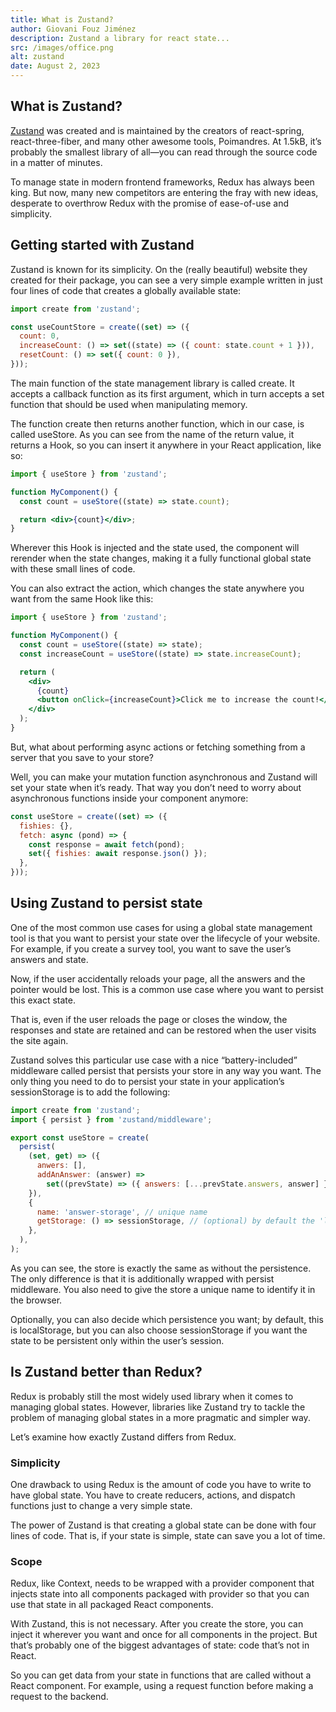 ```yaml
---
title: What is Zustand?
author: Giovani Fouz Jiménez
description: Zustand a library for react state...
src: /images/office.png
alt: zustand
date: August 2, 2023
---
```


## What is Zustand?

[Zustand](https://docs.pmnd.rs/zustand/getting-started/introduction) was created and is maintained by the creators of react-spring, react-three-fiber, and many other awesome tools, Poimandres. At 1.5kB, it’s probably the smallest library of all—you can read through the source code in a matter of minutes.

To manage state in modern frontend frameworks, Redux has always been king. But now, many new competitors are entering the fray with new ideas, desperate to overthrow Redux with the promise of ease-of-use and simplicity.

## Getting started with Zustand

Zustand is known for its simplicity. On the (really beautiful) website they created for their package, you can see a very simple example written in just four lines of code that creates a globally available state:

```jsx
import create from 'zustand';

const useCountStore = create((set) => ({
  count: 0,
  increaseCount: () => set((state) => ({ count: state.count + 1 })),
  resetCount: () => set({ count: 0 }),
}));
```

The main function of the state management library is called create. It accepts a callback function as its first argument, which in turn accepts a set function that should be used when manipulating memory.

The function create then returns another function, which in our case, is called useStore. As you can see from the name of the return value, it returns a Hook, so you can insert it anywhere in your React application, like so:

```jsx
import { useStore } from 'zustand';

function MyComponent() {
  const count = useStore((state) => state.count);

  return <div>{count}</div>;
}
```

Wherever this Hook is injected and the state used, the component will rerender when the state changes, making it a fully functional global state with these small lines of code.

You can also extract the action, which changes the state anywhere you want from the same Hook like this:

```jsx
import { useStore } from 'zustand';

function MyComponent() {
  const count = useStore((state) => state);
  const increaseCount = useStore((state) => state.increaseCount);

  return (
    <div>
      {count}
      <button onClick={increaseCount}>Click me to increase the count!</button>
    </div>
  );
}
```

But, what about performing async actions or fetching something from a server that you save to your store?

Well, you can make your mutation function asynchronous and Zustand will set your state when it’s ready. That way you don’t need to worry about asynchronous functions inside your component anymore:

```jsx
const useStore = create((set) => ({
  fishies: {},
  fetch: async (pond) => {
    const response = await fetch(pond);
    set({ fishies: await response.json() });
  },
}));
```

## Using Zustand to persist state

One of the most common use cases for using a global state management tool is that you want to persist your state over the lifecycle of your website. For example, if you create a survey tool, you want to save the user’s answers and state.

Now, if the user accidentally reloads your page, all the answers and the pointer would be lost. This is a common use case where you want to persist this exact state.

That is, even if the user reloads the page or closes the window, the responses and state are retained and can be restored when the user visits the site again.

Zustand solves this particular use case with a nice “battery-included” middleware called persist that persists your store in any way you want. The only thing you need to do to persist your state in your application’s sessionStorage is to add the following:

```jsx
import create from 'zustand';
import { persist } from 'zustand/middleware';

export const useStore = create(
  persist(
    (set, get) => ({
      anwers: [],
      addAnAnswer: (answer) =>
        set((prevState) => ({ answers: [...prevState.answers, answer] })),
    }),
    {
      name: 'answer-storage', // unique name
      getStorage: () => sessionStorage, // (optional) by default the 'localStorage' is used
    },
  ),
);
```

As you can see, the store is exactly the same as without the persistence. The only difference is that it is additionally wrapped with persist middleware. You also need to give the store a unique name to identify it in the browser.

Optionally, you can also decide which persistence you want; by default, this is localStorage, but you can also choose sessionStorage if you want the state to be persistent only within the user’s session.

## Is Zustand better than Redux?

Redux is probably still the most widely used library when it comes to managing global states. However, libraries like Zustand try to tackle the problem of managing global states in a more pragmatic and simpler way.

Let’s examine how exactly Zustand differs from Redux.

### Simplicity

One drawback to using Redux is the amount of code you have to write to have global state. You have to create reducers, actions, and dispatch functions just to change a very simple state.

The power of Zustand is that creating a global state can be done with four lines of code. That is, if your state is simple, state can save you a lot of time.

### Scope

Redux, like Context, needs to be wrapped with a provider component that injects state into all components packaged with provider so that you can use that state in all packaged React components.

With Zustand, this is not necessary. After you create the store, you can inject it wherever you want and once for all components in the project. But that’s probably one of the biggest advantages of state: code that’s not in React.

So you can get data from your state in functions that are called without a React component. For example, using a request function before making a request to the backend.
